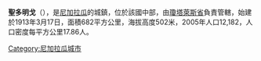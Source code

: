 '''聖多明戈'''（{{lang-es|Santo Domingo}}），是[[尼加拉瓜|尼加拉瓜]]的城鎮，位於該國中部，由[[瓊塔萊斯省|瓊塔萊斯省]]負責管轄，始建於1913年3月17日，面積682平方公里，海拔高度502米，2005年人口12,182，人口密度每平方公里17.86人。

{{coord|12|15|N|85|4|W|source:eswiki_region:NI|display=title}}

{{Nicaragua-geo-stub}}
[[Category:尼加拉瓜城市|Category:尼加拉瓜城市]]